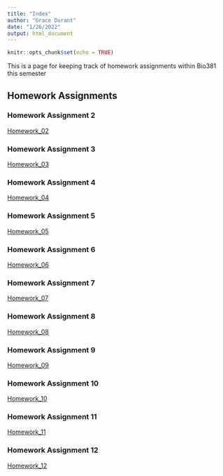 ```yaml
---
title: "Index"
author: "Grace Durant"
date: "1/26/2022"
output: html_document
---
```


```r
knitr::opts_chunk$set(echo = TRUE)
```

This is a page for keeping track of homework assignments within Bio381 this semester 

## Homework Assignments
### Homework Assignment 2
[Homework_02](Homework_02.html)  

### Homework Assignment 3
[Homework_03](Homework_03.html) 

### Homework Assignment 4
[Homework_04](Homework_04.html)

### Homework Assignment 5
[Homework_05](Homework_05.html) 

### Homework Assignment 6
[Homework_06](Homework_06.html)  

### Homework Assignment 7
[Homework_07](Homework_07.html) 

### Homework Assignment 8
[Homework_08](Homework_08.html)  

### Homework Assignment 9
[Homework_09](Homework_09.html)

### Homework Assignment 10 
[Homework_10](Homework_10.html) 

### Homework Assignment 11
[Homework_11](Homework_11.html) 

### Homework Assignment 12
[Homework_12](Homework_12.html)




